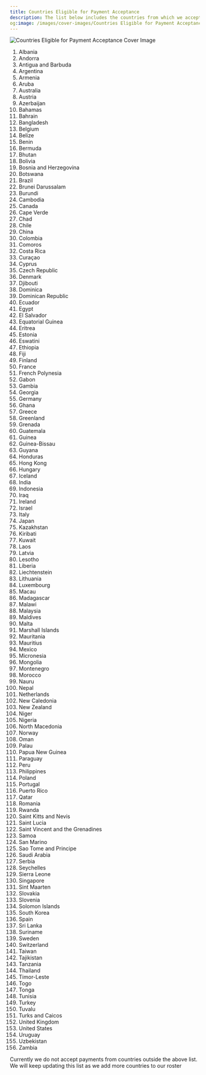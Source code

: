```yaml
---
title: Countries Eligible for Payment Acceptance
description: The list below includes the countries from which we accept payments for our SaaS and digital products.
og:image: /images/cover-images/Countries Eligible for Payment Acceptance.webp
---
```

<Frame>
    <img src="/images/cover-images/Countries Eligible.webp" alt="Countries Eligible for Payment Acceptance Cover Image"/>
</Frame>

1. Albania
2. Andorra
3. Antigua and Barbuda
4. Argentina
5. Armenia
6. Aruba
7. Australia
8. Austria
9. Azerbaijan
10. Bahamas
11. Bahrain
12. Bangladesh
13. Belgium
14. Belize
15. Benin
16. Bermuda
17. Bhutan
18. Bolivia
19. Bosnia and Herzegovina
20. Botswana
21. Brazil
22. Brunei Darussalam
23. Burundi
24. Cambodia
25. Canada
26. Cape Verde
27. Chad
28. Chile
29. China
30. Colombia
31. Comoros
32. Costa Rica
33. Curaçao
34. Cyprus
35. Czech Republic
36. Denmark
37. Djibouti
38. Dominica
39. Dominican Republic
40. Ecuador
41. Egypt
42. El Salvador
43. Equatorial Guinea
44. Eritrea
45. Estonia
46. Eswatini
47. Ethiopia
48. Fiji
49. Finland
50. France
51. French Polynesia
52. Gabon
53. Gambia
54. Georgia
55. Germany
56. Ghana
57. Greece
58. Greenland
59. Grenada
60. Guatemala
61. Guinea
62. Guinea-Bissau
63. Guyana
64. Honduras
65. Hong Kong
66. Hungary
67. Iceland
68. India
69. Indonesia
70. Iraq
71. Ireland
72. Israel
73. Italy
74. Japan
75. Kazakhstan
76. Kiribati
77. Kuwait
78. Laos
79. Latvia
80. Lesotho
81. Liberia
82. Liechtenstein
83. Lithuania
84. Luxembourg
85. Macau
86. Madagascar
87. Malawi
88. Malaysia
89. Maldives
90. Malta
91. Marshall Islands
92. Mauritania
93. Mauritius
94. Mexico
95. Micronesia
96. Mongolia
97. Montenegro
98. Morocco
99. Nauru
100. Nepal
101. Netherlands
102. New Caledonia
103. New Zealand
104. Niger
105. Nigeria
106. North Macedonia
107. Norway
108. Oman
109. Palau
110. Papua New Guinea
111. Paraguay
112. Peru
113. Philippines
114. Poland
115. Portugal
116. Puerto Rico
117. Qatar
118. Romania
119. Rwanda
120. Saint Kitts and Nevis
121. Saint Lucia
122. Saint Vincent and the Grenadines
123. Samoa
124. San Marino
125. Sao Tome and Principe
126. Saudi Arabia
127. Serbia
128. Seychelles
129. Sierra Leone
130. Singapore
131. Sint Maarten
132. Slovakia
133. Slovenia
134. Solomon Islands
135. South Korea
136. Spain
137. Sri Lanka
138. Suriname
139. Sweden
140. Switzerland
141. Taiwan
142. Tajikistan
143. Tanzania
144. Thailand
145. Timor-Leste
146. Togo
147. Tonga
148. Tunisia
149. Turkey
150. Tuvalu
151. Turks and Caicos
152. United Kingdom
153. United States
154. Uruguay
155. Uzbekistan
156. Zambia

Currently we do not accept payments from countries outside the above list. We will keep updating this list as we add more countries to our roster